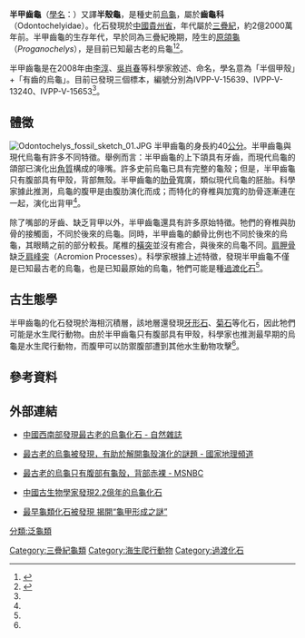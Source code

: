 {{Speciesbox
|fossil_range = {{fossil range|220}}[[三疊紀|三疊紀]]晚期
|image = Odontochelys semitestacea.jpg
| image_width = 300px
|regnum = [[動物界|動物界]] Animalia
|phylum = [[脊索動物門|脊索動物門]] Chordata
|classis = [[爬行綱|爬行綱]] Reptile
|ordo = [[龜鱉目|龜鱉目]] Testudines
|subordo = [[原頜龜亞目|原頜龜亞目]] Proganochelydia
|familia = '''齒龜科 Odontochelyidae'''
|display_parents=7
|grandparent_authority= [[李淳_(动物学家)|Li]] et al., 2008
|parent_authority = Li et al., 2008
|taxon=Odontochelys semitestacea
|authority= Li et al., 2008
}}

'''半甲齒龜'''（[[學名|學名]]：{{lang|la|''Odontochelys semitestacea''}}）又譯'''半殼龜'''，是種史前[[烏龜|烏龜]]，屬於'''齒龜科'''（Odontochelyidae）。化石發現於[[中國|中國]][[貴州省|貴州省]]，年代屬於[[三疊紀|三疊紀]]，約2億2000萬年前。半甲齒龜的生存年代，早於同為三疊紀晚期，陸生的[[原頜龜|原頜龜]]（''Proganochelys''），是目前已知最古老的烏龜<ref name="Li2008">{{cite journal | last =Li| first =Chun | coauthors=Xiao-Chun Wu, Olivier Rieppel, Li-Ting Wang &  Li-Jun Zhao| title =An ancestral turtle from the Late Triassic of southwestern China| journal =Nature| volume =456| issue = | pages = 497-501| date =2008-11-27 | doi =10.1038/nature07533}}</ref><ref name="Reisz2008">{{cite journal | last =Reisz| first =Robert R. | coauthors=Jason J. Head| title =Palaeontology: Turtle origins out to sea| journal =Nature| volume =456| issue = | pages = 450-451| date =2008-11-27 | doi =10.1038/nature07533}}</ref>。

半甲齒龜是在2008年由[[李淳_(动物学家)|李淳]]、[[吳肖春|吳肖春]]等科學家敘述、命名，學名意為「半個甲殼」+「有齒的烏龜」。目前已發現三個標本，編號分別為IVPP-V-15639、IVPP-V-13240、IVPP-V-15653<ref name="Li2008"/>。

== 體徵 ==
[[File:Odontochelys_fossil_sketch_01.JPG|thumb]]
半甲齒龜的身長約40[[公分|公分]]。半甲齒龜與現代烏龜有許多不同特徵。舉例而言：半甲齒龜的上下頜具有牙齒，而現代烏龜的頜部已演化出[[角質|角質]]構成的喙嘴。許多史前烏龜已具有完整的龜殼；但是，半甲齒龜只有腹部具有甲殼，背部無殼。半甲齒龜的[[肋骨|肋骨]]寬廣，類似現代烏龜的胚胎。科學家據此推測，烏龜的腹甲是由腹肋演化而成；而特化的脊椎與加寬的肋骨逐漸連在一起，演化出背甲<ref name="Li2008"/>。

除了嘴部的牙齒、缺乏背甲以外，半甲齒龜還具有許多原始特徵。牠們的脊椎與肋骨的接觸面，不同於後來的烏龜。同時，半甲齒龜的顱骨比例也不同於後來的烏龜，其眼睛之前的部分較長。尾椎的[[橫突|橫突]]並沒有癒合，與後來的烏龜不同。[[肩胛骨|肩胛骨]]缺乏[[肩峰突|肩峰突]]（Acromion Processes）。科學家根據上述特徵，發現半甲齒龜不僅是已知最古老的烏龜，也是已知最原始的烏龜，牠們可能是種[[過渡化石|過渡化石]]<ref name="Li2008"/>。

== 古生態學 ==
半甲齒龜的化石發現於海相沉積層，該地層還發現[[牙形石|牙形石]]、[[菊石|菊石]]等化石，因此牠們可能是水生爬行動物。由於半甲齒龜只有腹部具有甲殼，科學家也推測最早期的烏龜是水生爬行動物，而腹甲可以防禦腹部遭到其他水生動物攻擊<ref name="Li2008"/>。

== 參考資料 ==
{{reflist}}

== 外部連結 ==
*{{en}}[http://www.nature.com/nature/journal/v456/n7221/fig_tab/nature07533_ft.html 中國西南部發現最古老的烏龜化石 - 自然雜誌]{{Wayback|url=http://www.nature.com/nature/journal/v456/n7221/fig_tab/nature07533_ft.html |date=20081230044452 }}
*{{en}}[http://news.nationalgeographic.com/news/2008/11/081126-oldest-turtle.html 最古老的烏龜被發現，有助於解開龜殼演化的謎題 - 國家地理頻道]{{Wayback|url=http://news.nationalgeographic.com/news/2008/11/081126-oldest-turtle.html |date=20090315140624 }}
*{{en}}[http://www.msnbc.msn.com/id/27929375/ 最古老的烏龜只有腹部有龜殼，背部赤裸 - MSNBC]{{Wayback|url=http://www.msnbc.msn.com/id/27929375/ |date=20090217162627 }}
*{{zh}}[http://www.cns.hk:89/cul/news/2008/12-12/1484173.shtml 中國古生物學家發現2.2億年的烏龜化石]{{dead link|date=2017年11月 |bot=InternetArchiveBot |fix-attempted=yes }}
*{{zh}}[http://scitech.people.com.cn/BIG5/8425370.html 最早龜類化石被發現 揭開“龜甲形成之謎”]
{{泛龜類}}
{{Taxonbar|from=Q131325}}

[[Category:三疊紀龜類|Category:三疊紀龜類]]
[[Category:海生爬行動物|Category:海生爬行動物]]
[[Category:過渡化石|Category:過渡化石]]
[[分類:泛龜類|分類:泛龜類]]